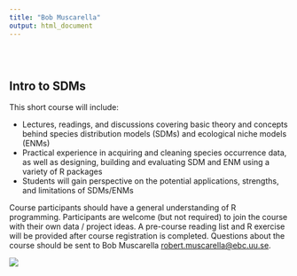 ```yaml
---
title: "Bob Muscarella"
output: html_document
---
```


<style type="text/css">
.title {
  display: none;
}

#getting-started img {
  margin-right: 10px;
}

</style>

<div class="row" style="padding-top: 30px;">
<div class="col-sm-6">

# **Intro to SDMs**

This short course will include:
 
- Lectures, readings, and discussions covering basic theory and concepts behind species distribution models (SDMs) and ecological niche models (ENMs)
- Practical experience in acquiring and cleaning species occurrence data, as well as designing, building and evaluating SDM and ENM using a variety of R packages
- Students will gain perspective on the potential applications, strengths, and limitations of SDMs/ENMs

Course participants should have a general understanding of R programming.  Participants are welcome (but not required) to join the course with their own data / project ideas.  A pre-course reading list and R exercise will be provided after course registration is completed.  Questions about the course should be sent to Bob Muscarella <robert.muscarella@ebc.uu.se>.

</div>
<div class="col-sm-6">

<a>
![](images/sdmlogo.png)
</a>
</div>
